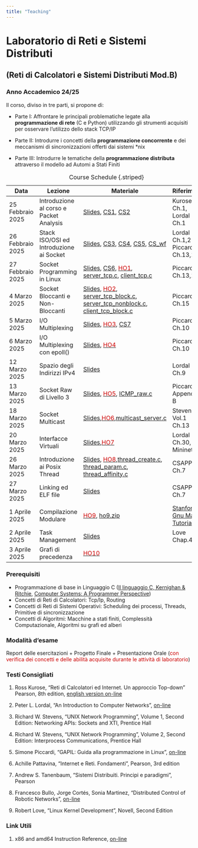 ```yaml
---
title: "Teaching"
---
```


# Laboratorio di Reti e Sistemi Distributi 

## (Reti di Calcolatori e Sistemi Distributi Mod.B)

### Anno Accademico 24/25

Il corso, diviso in tre parti, si propone di:

* Parte I: Affrontare le principali problematiche legate alla **programmazione di rete** (C e Python) utilizzando gli strumenti acquisiti per osservare l'utilizzo dello stack TCP/IP

* Parte II: Introdurre i concetti della **programmazione concorrente** e dei meccanismi di sincronizzazioni offerti dai sistemi *nix

* Parte III: Introdurre le tematiche della **programmazione distributa** attraverso il modello ad Automi a Stati Finiti

| Data             | Lezione                          | Materiale                                | Riferimenti   |
|------------------|----------------------------------|------------------------------------------|---------------|
| 25 Febbraio 2025 | Introduzione al corso e Packet Analysis   | [Slides](../documents/labresid_1.pdf), [CS1](../documents/cs1.pdf), [CS2](../documents/cs2.pdf) | Kurose Ch.1, Lordal Ch.1              |
| 26 Febbraio 2025 | Stack ISO/OSI ed Introduzione ai Socket | [Slides](../documents/labresid_2.pdf), [CS3](../documents/cs3.pdf), [CS4](../documents/cs4.pdf), [CS5](../documents/cs5.pdf), [CS_wf](../documents/cs_wf.pdf) | Lordal Ch.1,2 and Piccardi Ch.13,14 |
| 27 Febbraio 2025 | Socket Programming in Linux      | [Slides](../documents/labresid_3.pdf), [CS6](../documents/cs_socket.pdf), [<span style="color:#cc0000">HO1</span>](../documents/ho1.pdf), [server_tcp.c](../src/server_tcp.c), [client_tcp.c](../src/client_tcp.c) | Piccardi Ch.13,14 |
| 4 Marzo 2025 | Socket Bloccanti e Non-Bloccanti | [Slides](../documents/labresid_4.pdf), [<span style="color:#cc0000">HO2</span>](../documents/ho2.pdf), [server_tcp_block.c](../src/server_tcp_block.c), [server_tcp_nonblock.c](../src/server_tcp_nonblock.c), [client_tcp_block.c](../src/client_tcp_block.c) | Piccardi Ch.15 |
| 5 Marzo 2025 | I/O Multiplexing | [Slides](../documents/labresid_5.pdf), [<span style="color:#cc0000">HO3</span>](../documents/ho3.pdf), [CS7](../documents/cs7.pdf) | Piccardi Ch.10 |
| 6 Marzo 2025 | I/O Multiplexing con epoll() | [Slides](../documents/labresid_6.pdf), [<span style="color:#cc0000">HO4</span>](../documents/ho4.pdf) | Piccardi Ch.10 |
| 12 Marzo 2025 | Spazio degli Indirizzi IPv4 | [Slides](../documents/labresid_7.pdf) | Lordal Ch.9 |
| 13 Marzo 2025 | Socket Raw di Livello 3 | [Slides](../documents/labresid_8.pdf), [<span style="color:#cc0000">HO5</span>](../documents/ho5.pdf), [ICMP_raw.c](../src/ICMP_raw.c)| Piccardi Appendice B |
| 18 Marzo 2025 | Socket Multicast | [Slides](../documents/labresid_9.pdf),[<span style="color:#cc0000">HO6</span>](../documents/ho6.pdf),[multicast_server.c](../src/multicast_server.c) | Stevens Vol.1 Ch.13 |
| 20 Marzo 2025 | Interfacce Virtuali | [Slides](../documents/labresid_10.pdf),[<span style="color:#cc0000">HO7</span>](../documents/ho7.pdf)| Lordal Ch.30, Mininet.org |
| 26 Marzo 2025 | Introduzione ai Posix Thread | [Slides](../documents/labresid_11.pdf), [<span style="color:#cc0000">HO8</span>](../documents/ho8.pdf),[thread_create.c](../src/thread_create.c), [thread_param.c](../src/thread_param.c), [thread_affinity.c](../src/thread_affinity.c)| CSAPP Ch.7 |
| 27 Marzo 2025 | Linking ed ELF file | [Slides](../documents/labresid_12.pdf) | CSAPP Ch.7 |
| 1 Aprile 2025 | Compilazione Modulare | [<span style="color:#cc0000">HO9</span>](../documents/ho9.pdf), [ho9.zip](../src/ho9.zip) | [Stanford Gnu Make Tutorial](https://web.stanford.edu/class/archive/cs/cs107/cs107.1174/guide_make.html) |
| 2 Aprile 2025 | Task Management | [Slides](../documents/labresid_13.pdf) | Love Chap.4 |
| 3 Aprile 2025 | Grafi di precedenza | [<span style="color:#cc0000">HO10</span>](../documents/ho10.pdf) | |
: Course Schedule {.striped}

### Prerequisiti
- Programmazione di base in Linguaggio C ([Il linguaggio C, Kernighan & Ritchie](../documents/kr.pdf), [Computer Systems: A Programmer Perspective](../documents/CSAPP_2016.pdf))
- Concetti di Reti di Calcolatori: Tcp/Ip, Routing
- Concetti di Reti di Sistemi Operativi: Scheduling dei processi, Threads, Primitive di sincronizzazione
- Concetti di Algoritmi: Macchine a stati finiti, Complessità Computazionale, Algoritmi su grafi ed alberi

### Modalità d'esame
Report delle esercitazioni + Progetto Finale + Presentazione Orale (<span style="color:#cc0000">con verifica dei concetti e delle abilità acquisite durante le attività di laboratorio</span>)

### Testi Consigliati


1. Ross Kurose, "Reti di Calcolatori ed Internet. Un approccio Top-down" Pearson, 8th edition, [english version on-line](https://www.ucg.ac.me/skladiste/blog_44233/objava_64433/fajlovi/Computer%20Networking%20_%20A%20Top%20Down%20Approach,%207th,%20converted.pdf)

2. Peter L. Lordal, "An Introduction to Computer Networks", [on-line](https://intronetworks.cs.luc.edu/current2/html/index.html)

3. Richard W. Stevens, "UNIX Network Programming", Volume 1, Second Edition: Networking APIs: Sockets and XTI, Prentice Hall

4. Richard W. Stevens, "UNIX Network Programming", Volume 2, Second Edition: Interprocess Communications, Prentice Hall
 
5. Simone Piccardi, "GAPIL: Guida alla programmazione in Linux", [on-line](https://gapil.gnulinux.it/fileshare/gapil.pdf)

6. Achille Pattavina, "Internet e Reti. Fondamenti", Pearson, 3rd edition

7. Andrew S. Tanenbaum, "Sistemi Distribuiti. Principi e paradigmi", Pearson

8. Francesco Bullo, Jorge Cortés, Sonia Martinez, "Distributed Control of Robotic Networks", [on-line](https://fbullo.github.io/dcrn/pdfs/DCRN-BulloCortesMartinez-10mar09.pdf)

9. Robert Love, "Linux Kernel Development", Novell, Second Edition


### Link Utili

1. x86 and amd64 Instruction Reference, [on-line](https://www.felixcloutier.com/x86/)

